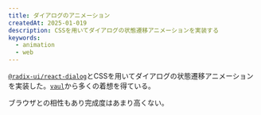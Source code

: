 ```yaml
---
title: ダイアログのアニメーション
createdAt: 2025-01-019
description: CSSを用いてダイアログの状態遷移アニメーションを実装する
keywords:
  - animation
  - web
---
```


[`@radix-ui/react-dialog`](https://www.radix-ui.com/primitives/docs/components/dialog)とCSSを用いてダイアログの状態遷移アニメーションを実装した。[`vaul`](https://vaul.emilkowal.ski/)から多くの着想を得ている。

<ShowcaseCard>
  <SearchDemo />
</ShowcaseCard>

ブラウザとの相性もあり完成度はあまり高くない。
